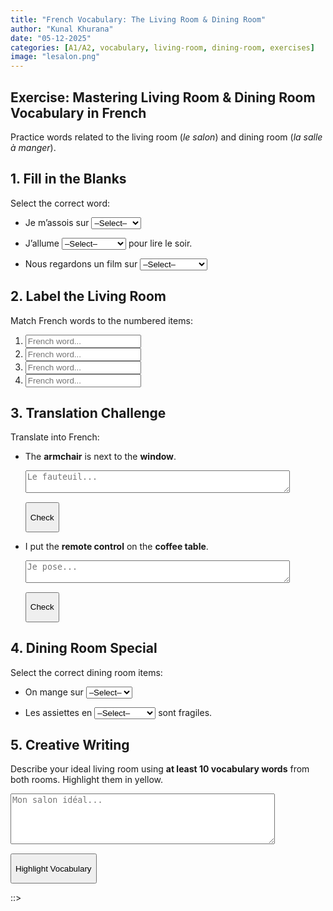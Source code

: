 ```yaml
---
title: "French Vocabulary: The Living Room & Dining Room"
author: "Kunal Khurana"
date: "05-12-2025"
categories: [A1/A2, vocabulary, living-room, dining-room, exercises]
image: "lesalon.png"
---
```


```{=html}
<style>
  .feedback { margin-left: 10px; }
  .correct { color: green; }
  .incorrect { color: red; }
  mark { background-color: yellow; }
  textarea { display: block; margin-bottom: 10px; }
  button { margin-top: 5px; }
</style>
```

::: {.content-visible when-profile="english"}
# Exercise: Mastering Living Room & Dining Room Vocabulary in French

Practice words related to the living room (*le salon*) and dining room (*la salle à manger*).

## 1. Fill in the Blanks

Select the correct word:

-   Je m'assois sur <select class="vocab-select" data-correct="le canapé"> <option value="">--Select--</option> <option value="le canapé">le canapé</option> <option value="la chaise">la chaise</option> <option value="le fauteuil">le fauteuil</option> </select>

-   J'allume <select class="vocab-select" data-correct="la lampe"> <option value="">--Select--</option> <option value="la lampe">la lampe</option> <option value="le lampadaire">le lampadaire</option> <option value="le lustre">le lustre</option> </select> pour lire le soir.

-   Nous regardons un film sur <select class="vocab-select" data-correct="la télévision"> <option value="">--Select--</option> <option value="la télévision">la télévision</option> <option value="le lecteur DVD">le lecteur DVD</option> <option value="la fenêtre">la fenêtre</option> </select>

## 2. Label the Living Room

Match French words to the numbered items:

1.  <input type="text" class="label-input" data-correct="le fauteuil" placeholder="French word...">
2.  <input type="text" class="label-input" data-correct="la cheminée" placeholder="French word...">
3.  <input type="text" class="label-input" data-correct="la table basse" placeholder="French word...">
4.  <input type="text" class="label-input" data-correct="les rideaux" placeholder="French word...">

## 3. Translation Challenge

Translate into French:

-   The **armchair** is next to the **window**.

    ```{=html}
    <textarea class="translation" data-correct="Le fauteuil est à côté de la fenêtre." placeholder="Le fauteuil..." rows="2" cols="50"></textarea>
    ```

    <button class="check-translation">

    Check

    </button>

-   I put the **remote control** on the **coffee table**.

    ```{=html}
    <textarea class="translation" data-correct="Je pose la zapette sur la table basse." placeholder="Je pose..." rows="2" cols="50"></textarea>
    ```

    <button class="check-translation">

    Check

    </button>

## 4. Dining Room Special

Select the correct dining room items:

-   On mange sur <select class="vocab-select" data-correct="la table"> <option value="">--Select--</option> <option value="la table">la table</option> <option value="le buffet">le buffet</option> <option value="la nappe">la nappe</option> </select>

-   Les assiettes en <select class="vocab-select" data-correct="la porcelaine"> <option value="">--Select--</option> <option value="la porcelaine">la porcelaine</option> <option value="le vase">le vase</option> <option value="la bougie">la bougie</option> </select> sont fragiles.

## 5. Creative Writing

Describe your ideal living room using **at least 10 vocabulary words** from both rooms. Highlight them in yellow.

```{=html}
<textarea id="creative-writing" placeholder="Mon salon idéal..." rows="5" cols="50"></textarea>
```

<button id="highlight-btn">

Highlight Vocabulary

</button>

::: {#highlight-output .feedback}
:::

::\>

```{=html}
<script>
document.addEventListener('DOMContentLoaded', function() {
  // Fill in the blanks functionality
  document.querySelectorAll('.vocab-select').forEach(select => {
    select.addEventListener('change', function() {
      const feedback = this.nextElementSibling;
      if (this.value === this.dataset.correct) {
        feedback.textContent = "✓ Correct!";
        feedback.className = "feedback correct";
      } else {
        feedback.textContent = "✗ Try again.";
        feedback.className = "feedback incorrect";
      }
    });
  });

  // Label the room functionality
  document.querySelectorAll('.label-input').forEach(input => {
    input.addEventListener('change', function() {
      const feedback = this.nextElementSibling;
      if (this.value.trim().toLowerCase() === this.dataset.correct.toLowerCase()) {
        feedback.textContent = "✓ Correct!";
        feedback.className = "feedback correct";
      } else {
        feedback.textContent = "✗ Try again. Correct answer: " + this.dataset.correct;
        feedback.className = "feedback incorrect";
      }
    });
  });

  // Translation challenge functionality
  document.querySelectorAll('.check-translation').forEach(button => {
    button.addEventListener('click', function() {
      const textarea = this.previousElementSibling;
      const feedback = this.nextElementSibling;
      const correctAnswer = textarea.dataset.correct.toLowerCase();
      
      if (textarea.value.trim().toLowerCase() === correctAnswer) {
        feedback.textContent = "✓ Correct!";
        feedback.className = "feedback correct";
      } else {
        feedback.textContent = "✗ Try again. Suggested answer: " + textarea.dataset.correct;
        feedback.className = "feedback incorrect";
      }
    });
  });

  // Creative writing highlight functionality
  document.getElementById('highlight-btn').addEventListener('click', function() {
    const text = document.getElementById('creative-writing').value;
    const output = document.getElementById('highlight-output');
    const vocabWords = [
      // Living room
      "le salon", "l'abat-jour", "le cadre", "le canapé", "la chaise", 
      "la cheminée", "le coussin", "l'étagère", "le fauteuil", "la fenêtre", 
      "la lampe", "le lampadaire", "le lecteur DVD", "la moquette", "le plancher", 
      "les rideaux", "le sofa", "la table basse", "les tableaux", "le tapis", 
      "la télévision",
      // Dining room
      "la salle à manger", "la bougie", "le buffet", "le lustre", "le vase", 
      "la zapette", "la nappe", "la porcelaine", "la table"
    ];
    
    const escapedVocab = vocabWords.map(word => word.replace(/[.*+?^${}()|[\]\\]/g, '\\$&'));
    const regex = new RegExp(`\\b(${escapedVocab.join('|')})\\b`, 'gi');
    
    const highlightedText = text.replace(regex, '<mark>$&</mark>');
    output.innerHTML = highlightedText;
    
    const matchCount = (highlightedText.match(/<mark>/g) || []).length;
    const countDisplay = document.createElement('p');
    countDisplay.textContent = `Found ${matchCount} vocabulary words.`;
    output.appendChild(countDisplay);
  });
});
</script>
```
:::